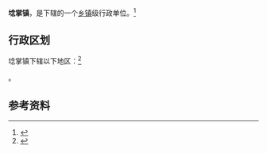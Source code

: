 {{中国乡级行政区|14/08/28/104/000}}

'''埝掌镇'''，是{{PRC admin/fullname|14/08/28/104/000|3}}下辖的一个[[乡镇|乡镇]]级行政单位。<ref>{{PRC admin/ref sgc|{{PRC admin/parent|14/08/28/104/000}}}}</ref>

== 行政区划 ==

埝掌镇下辖以下地区：<ref>{{PRC admin/ref sgc|14/08/28/104/000}}</ref>

{{PRC admin/children|14/08/28/104/000}}。

== 参考资料 ==

{{reflist}}

{{行政区划小作品}}
{{PRC admin/navcat|14/08/28/104/000}}